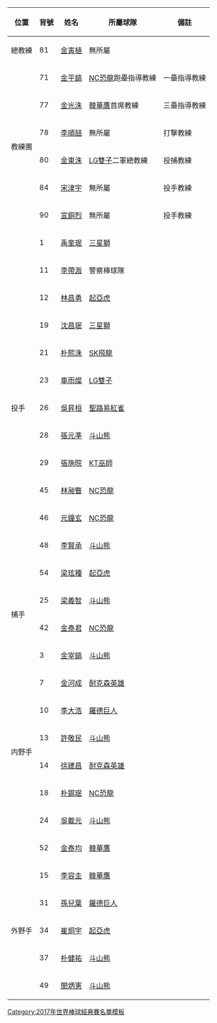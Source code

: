 {| class="wikitable"
|-
!位置!!背號!!姓名!!所屬球隊!!備註
|-
|總教練||81||[[金寅植]]||無所屬||
|-
|rowspan="6"|教練團||71||[[金平鎬]]||{{Flagicon|KOR}} [[NC恐龍]]跑壘指導教練||一壘指導教練
|-
|77||[[金光洙 (棒球)|金光洙]]||{{Flagicon|KOR}} [[韓華鷹]]首席教練||三壘指導教練
|-
|78||[[李順喆]]||無所屬||打擊教練
|-
|80||[[金東洙]]||{{Flagicon|KOR}} [[LG雙子]]二軍總教練||投捕教練
|-
|84||[[宋津宇]]||無所屬||投手教練
|-
|90||[[宣銅烈]]||無所屬||投手教練
|-
|rowspan="13"|投手||1||[[禹奎珉]]||{{Flagicon|KOR}} [[三星獅]]||
|-
|11||[[李帶溵]]||{{Flagicon|KOR}} 警察棒球隊||
|-
|12||[[林昌勇]]||{{Flagicon|KOR}} [[起亞虎]]||
|-
|19||[[沈昌珉 (棒球選手)|沈昌珉]]||{{Flagicon|KOR}} [[三星獅]]||
|-
|21||[[朴熙洙]]||{{Flagicon|KOR}} [[SK飛龍]]||
|-
|23||[[車雨燦]]||{{Flagicon|KOR}} [[LG雙子]]||
|-
|26||[[吳昇桓]]||{{Flagicon|USA}} [[聖路易紅雀]]||
|-
|28||[[張元準]]||{{Flagicon|KOR}} [[斗山熊]]||
|-
|29||[[張施晥]]||{{Flagicon|KOR}} [[KT巫師]]||
|-
|45||[[林昶暋]]||{{Flagicon|KOR}} [[NC恐龍]]||
|-
|46||[[元鐘玄]]||{{Flagicon|KOR}} [[NC恐龍]]||
|-
|48||[[李賢承]]||{{Flagicon|KOR}} [[斗山熊]]||
|-
|54||[[梁玹種]]||{{Flagicon|KOR}} [[起亞虎]]||
|-
|rowspan="2"|捕手||25||[[梁義智]]||{{Flagicon|KOR}} [[斗山熊]]||
|-
|42||[[金泰君]]||{{Flagicon|KOR}} [[NC恐龍]]||
|-
|rowspan="8"|内野手||3||[[金宰鎬]]||{{Flagicon|KOR}} [[斗山熊]]||
|-
|7||[[金河成]]||{{Flagicon|KOR}} [[耐克森英雄]]||
|-
|10||[[李大浩]]||{{Flagicon|KOR}} [[羅德巨人]]||
|-
|13||[[許敬民]]||{{Flagicon|KOR}} [[斗山熊]]||
|-
|14||[[徐建昌]]||{{Flagicon|KOR}} [[耐克森英雄]]||
|-
|18||[[朴錫珉]]||{{Flagicon|KOR}} [[NC恐龍]]||
|-
|24||[[吳載元]]||{{Flagicon|KOR}} [[斗山熊]]||
|-
|52||[[金泰均 (棒球選手)|金泰均]]||{{Flagicon|KOR}} [[韓華鷹]]||
|-
|rowspan="5"|外野手||15||[[李容圭]]||{{Flagicon|KOR}} [[韓華鷹]]||
|-
|31||[[孫兒葉]]||{{Flagicon|KOR}} [[羅德巨人]]||
|-
|34||[[崔炯宇]]||{{Flagicon|KOR}} [[起亞虎]]||
|-
|37||[[朴健祐]]||{{Flagicon|KOR}} [[斗山熊]]||
|-
|49||[[閔炳憲]]||{{Flagicon|KOR}} [[斗山熊]]||
|}
<noinclude>
[[Category:2017年世界棒球經典賽名單模板]]
</noinclude>